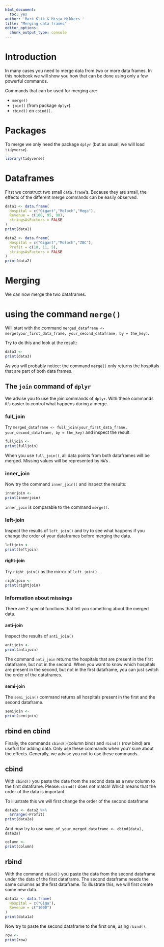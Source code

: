---
html_document:
  toc: yes
author: 'Mark Klik & Misja Mikkers '
title: "Merging data frames"
editor_options:
  chunk_output_type: console
---


# Introduction


In many cases you need to merge data from two or more data frames. In this notebook we will show you how that can be done using only a few powerful commands.

Commands that can be used for merging are:

* `merge()`
* `join()` (from package `dplyr`).
* `rbind()`  en `cbind()`.

# Packages

To merge we only need the package `dplyr` (but as usual, we will load `tidyverse`).

```{r}
library(tidyverse)
```

# Dataframes

First we construct two small `data.frame`'s. Because they are small, the effects of the different merge commands can be easily observed.

```{r}
data1 <- data.frame(
  Hospital = c("Gigant","Moloch","Mega"),
  Revenue = c(100, 95, 90),
  stringsAsFactors = FALSE
)
print(data1)

data2 <- data.frame(
  Hospital = c("Gigant","Moloch","ZBC"),
  Profit = c(10, 11, 5),
  stringsAsFactors = FALSE
)
print(data2)
```


# Merging

We can now merge the two dataframes.

# using the command `merge()`

Will start with the command `merged_dataframe <- merge(your_first_data_frame, your_second_dataframe, by = the_key)`. 

Try to do this and look at the result:

```{r}
data3 <- 
print(data3)
```

As you will probably notice: the command `merge()` only returns the hospitals that are part of both data frames.

## The `join` command of `dplyr`

We advise you to use the join commands of `dplyr`.  With these commands it's easier to control what happens during a merge.

### full_join

Try `merged_dataframe <- full_join(your_first_data_frame, your_second_dataframe, by = the_key)` and inspect the result:

```{r}
fulljoin <- 
print(fulljoin)
```

When you use `full_join()`, all data points from both dataframes will be merged. Missing values will be represented by `NA`'s .

### inner_join

Now try the command  `inner_join()` and inspect the results:

```{r}
innerjoin <- 
print(innerjoin)
```

`inner_join` is comparable to the command `merge()`.

### left-join 

Inspect the results of `left_join()` and try to see what happens if you change the order of your dataframes before merging the data.

```{r}
leftjoin <- 
print(leftjoin)
```

#### right-join

Try `right_join()` as the mirror of `left_join()` .

```{r}
rightjoin <- 
print(rightjoin)
```

### Information about missings

There are 2 special functions that tell you something about the merged data.

#### anti-join

Inspect the results of `anti_join()`

```{r}
antijoin <- 
print(antijoin)
```

The command `anti_join` returns the hospitals that are present in the first dataframe, but not in the second. When you want to know which hospitals are present in the second, but not in the first dataframe, you can just switch the order of the dataframes.

#### semi-join

The `semi_join()` command returns all hospitals present in the first and the second dataframe.

```{r}
semijoin <- 
print(semijoin)
```

## rbind en cbind

Finally, the commands `cbind()`(column bind) and `rbind()` (row bind) are usefull for adding data. Only use these commands when you'r sure about the effects. Generally, we advise you not to use these commands.

## cbind

With `cbind()` you paste the data from the second data as a new column to the first dataframe. Please: `cbind()` does not match! Which means that the order of the data is important.

To illustrate this we will first change the order of the second dataframe

```{r}
data2a <- data2 %>%
  arrange(-Profit)
print(data2a)
```

And now try to use `name_of_your_merged_dataframe <- cbind(data1, data2a)`

```{r}
column <- 
print(column)
```

## rbind

With the command `rbind()` you paste the data from the second dataframe under the data of the first dataframe. The second dataframe needs the same columns as the first dataframe. To illustrate this, we will first create some new data.

```{r}
data1a <- data.frame(
  Hospital = c("Giga"),
  Revenue = c("1000")
)
print(data1a)
```

Now try to paste the second dataframe to the first one, using `rbind()`.


```{r}
row <-
print(row)
```
